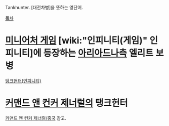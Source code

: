 Tankhunter. [대전차병]을 뜻하는 영단어.

[[목차]]
= [[미니어처 게임]] [wiki:"인피니티(게임)" 인피니티]에 등장하는 [[아리아드나]]측 엘리트 보병 =
[[탱크헌터(인피니티)]]


= [[커맨드 앤 컨커 제너럴]]의 탱크헌터 =
[[커맨드 앤 컨커 제너럴/중국]] 참고.
